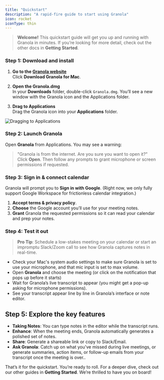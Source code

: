 ```yaml
---
title: "Quickstart"
description: "A rapid-fire guide to start using Granola"
icon: rocket
iconType: thin
---
```


> **Welcome!** This quickstart guide will get you up and running with Granola in minutes. 
> If you’re looking for more detail, check out the other docs in **Getting Started**.
### Step 1: Download and install

1. **Go to the [Granola website](https://www.granola.ai)**  
   Click **Download Granola for Mac**.

2. **Open the Granola.dmg**  
   In your **Downloads** folder, double-click `Granola.dmg`. You’ll see a new window with the Granola icon and the Applications folder.

3. **Drag to Applications**  
   Drag the Granola icon into your **Applications** folder.

![Dragging to Applications](/images/screenshots/install-granola.png)

### Step 2: Launch Granola

Open **Granola** from Applications. You may see a warning:  
> "Granola is from the internet. Are you sure you want to open it?"  
Click **Open**. Then follow any prompts to grant microphone or screen permissions if requested.

### Step 3: Sign in & connect calendar

Granola will prompt you to **Sign in with Google**. (Right now, we only fully support Google Workspace for frictionless calendar integration.)

1. **Accept terms & privacy policy**.  
2. **Choose** the Google account you’ll use for your meeting notes.  
3. **Grant** Granola the requested permissions so it can read your calendar and prep your notes.

### Step 4: Test it out

> **Pro Tip**: Schedule a low-stakes meeting on your calendar or start an impromptu Slack/Zoom call to see how Granola captures notes in real-time.

- Check your Mac's system audio settings to make sure Granola is set to use your microphone, and that mic input is set to max volume.
- Open **Granola** and choose the meeting (or click on the notification that pops up before it starts)
- Wait for Granola’s live transcript to appear (you might get a pop-up asking for microphone permissions).
- See your transcript appear line by line in Granola’s interface or note editor.

## Step 5: Explore the key features

- **Taking Notes**: You can type notes in the editor while the transcript runs.  
- **Enhance**: When the meeting ends, Granola automatically generates a polished set of notes.  
- **Share**: Generate a shareable link or copy to Slack/Email.  
- **Ask Granola**: Catch up on what you've missed during live meetings, or generate summaries, action items, or follow-up emails from your transcript once the meeting is over..

That’s it for the quickstart. You’re ready to roll. For a deeper dive, check out our other guides in **Getting Started**. We’re thrilled to have you on board!

